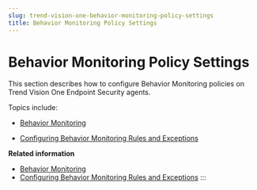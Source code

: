 ```yaml
---
slug: trend-vision-one-behavior-monitoring-policy-settings
title: Behavior Monitoring Policy Settings
---
```

# Behavior Monitoring Policy Settings

This section describes how to configure Behavior Monitoring policies on Trend Vision One Endpoint Security agents.

Topics include:

- [Behavior Monitoring](behavior-monitoring.mdx)

- [Configuring Behavior Monitoring Rules and Exceptions](configuring-bm-rules-exceptions.mdx)

**Related information**

- [Behavior Monitoring](behavior-monitoring.mdx)
- [Configuring Behavior Monitoring Rules and Exceptions](configuring-bm-rules-exceptions.mdx)
:::
